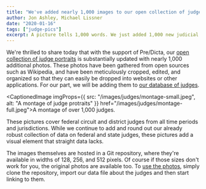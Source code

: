 ```yaml
---
title: "We've added nearly 1,000 images to our open collection of judge portraits"
author: Jon Ashley, Michael Lissner
date: "2020-01-16"
tags: ["judge-pics"]
excerpt: A picture tells 1,000 words. We just added 1,000 new judicial portraits to our collection.
---
```



We're thrilled to share today that with the support of Pre/Dicta, our [open collection of judge portraits][judge-git] is substantially updated with nearly 1,000 additional photos. These photos have been gathered from open sources such as Wikipedia, and have been meticulously cropped, edited, and organized so that they can easily be dropped into websites or other applications. For our part, we will be adding them to [our database of judges][judge-db].

[judge-git]: /datasets#judges-portraits
[judge-db]: /datasets#judges-db

<CaptionedImage imgProps={{
  src: "/images/judges/montage-small.jpeg",
  alt: "A montage of judge protraits"
}} href="/images/judges/montage-full.jpeg">A montage of over 1,000 judges.</CaptionedImage>


These pictures cover federal circuit and district judges from all time periods and jurisdictions.  While we continue to add and round out our already robust collection of data on federal and state judges, these pictures add a visual  element that straight data lacks.

The images themselves are hosted in a Git repository, where they're available in widths of 128, 256, and 512 pixels. Of course if those sizes don't work for you, the original photos are available too. To [use the photos][install], simply clone the repository, import our data file about the judges and then start linking to them.

[install]: https://github.com/freelawproject/judge-pics#installation


